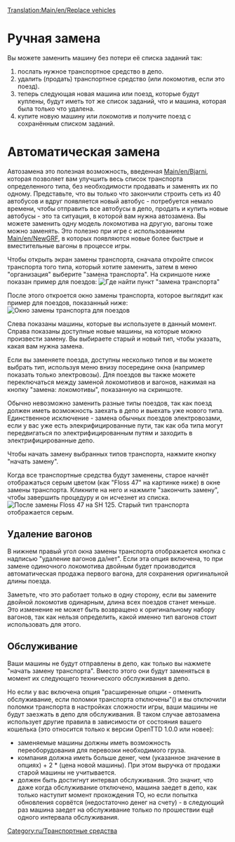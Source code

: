 [[Translation:Main/en/Replace vehicles]]{{ru/Учебник}}
= Ручная замена =
Вы можете заменить машину без потери её списка заданий так:
#послать нужное транспортное средство в депо.
#удалить (продать) транспортное средство (или локомотив, если это поезд).
#теперь следующая новая машина или поезд, которые будут куплены, будут иметь тот же список заданий, что и машина, которая была только что удалена.
#купите новую машину или локомотив и получите поезд с сохранённым списком заданий.

= Автоматическая замена =

Автозамена это полезная возможность, введенная [[Main/en/Bjarni]], которая позволяет вам улучшить весь список транспорта определенного типа, без необходимости продавать и заменять их по одному. Представьте, что вы только что закончили строить сеть из 40 автобусов и вдруг появляется новый автобус - потребуется немало времени, чтобы отправить все автобусы в депо, продать и купить новые автобусы - это та ситуация, в которой вам нужна автозамена. Вы можете заменить одну модель локомотива на другую, вагоны тоже можно заменять. Это полезно при игре с использованием [[Main/en/NewGRF]], в которых появляются новые более быстрые и вместительные вагоны в процессе игры.

Чтобы открыть экран замены транспорта, сначала откройте список транспорта того типа, который хотите заменить, затем в меню "организация" выберите "замена транспорта". На скриншоте ниже показан пример для поездов:
[[File:en/ManageList.png|frame|none|Где найти пункт "замена транспорта"]]

После этого откроется окно замены транспорта, которое выглядит как пример для поездов, показанный ниже:
[[File:en/ReplaceTrain.png|frame|none|Окно замены транспорта для поездов]]


Слева показаны машины, которые вы используете в данный момент. Справа показаны доступные новые машины, на которые можно произвести замену. Вы выбираете старый и новый тип, чтобы указать, какая вам нужна замена.

Если вы заменяете поезда, доступны несколько типов и вы можете выбрать тип, используя меню внизу посередине окна (например показать только электровозы). Для поездов вы также можете переключаться между заменой локомотивов и вагонов, нажимая на кнопку "замена: локомотивы", показанную на скриншоте.

Обычно невозможно заменить разные типы поездов, так как поезд должен иметь возможность заехать в депо и выехать уже нового типа. Единственное исключение - замена обычных поездов электровозами, если у вас уже есть элекрифицированные пути, так как оба типа могут передвигаться по электрифицированным путям и заходить в электрифицированные депо.

Чтобы начать замену выбранных типов транспорта, нажмите кнопку "начать замену".

Когда все транспортные средства будут заменены, старое начнёт отображаться серым цветом (как "Floss 47" на картинке ниже) в окне замены транспорта. Кликните на него и нажмите "закончить замену", чтобы завершить процедуру и он исчезнет из списка.
[[File:en/ReplaceTrain2.png|frame|none|После замены ''Floss 47'' на ''SH 125''. Старый тип транспорта отображается серым.]]


==Удаление вагонов==
В нижнем правый угол окна замены транспорта отображается кнопка с надписью "удаление вагонов да/нет". Если эта опция включена, то при замене одиночного локомотива двойным будет производится автоматическая продажа первого вагона, для сохранения оригинальной длины поезда.

Заметьте, что это работает только в одну сторону, если вы замените двойной локомотив одинарным, длина всех поездов станет меньше. Это изменение не может быть возвращено к оригинальному набору вагонов, так как нельзя определить, какой именно тип вагонов стоит использовать для этого.

==Обслуживание==
Ваши машины не будут отправлены в депо, как только вы нажмете "начать замену транспорта". Вместо этого они будут заменяться в момент их следующего технического обслуживания в депо.

Но если у вас включена опция "расширенные опции - отменить обслуживание, если поломки транспорта отключены"() и вы отключили поломки транспорта в настройках сложности игры, ваши машины не будут заезжать в депо для обслуживания. В таком случае автозамена использует другие правила в зависимости от состояния вашего кошелька (это относится только к версии OpenTTD 1.0.0 или новее):
* заменяемые машины должны иметь возможность переоборудования для перевозки необходимого груза.
* компания должна иметь больше денег, чем (указанное значение в опциях) + 2 * (цена новой машины). При этом выручка от продажи старой машины не учитывается.
* должен быть достигнут интервал обслуживания. Это значит, что даже когда обслуживание отключено, машина заедет в депо, как только наступит момент прохождения ТО, но если попытка обновления сорвётся (недостаточно денег на счету) - в следующий раз машина заедет на обслуживание только по прошествии ещё одного интервала обслуживания.


[[Category:ru/Транспортные средства]]